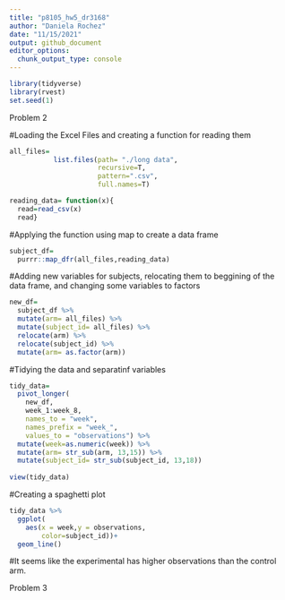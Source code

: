 ```yaml
---
title: "p8105_hw5_dr3168"
author: "Daniela Rochez"
date: "11/15/2021"
output: github_document
editor_options: 
  chunk_output_type: console
---
```


```r
library(tidyverse)
library(rvest)
set.seed(1)
```


Problem 2

#Loading the Excel Files and creating a function for reading them
```r
all_files=
           list.files(path= "./long data",
                      recursive=T,
                      pattern=".csv",
                      full.names=T)

```

```r
reading_data= function(x){
  read=read_csv(x)
  read}
```

#Applying the function using map to create a data frame
```r
subject_df= 
  purrr::map_dfr(all_files,reading_data)
```
#Adding new variables for subjects, relocating them to beggining of the data frame, and changing some variables to factors
```r
new_df=
  subject_df %>% 
  mutate(arm= all_files) %>% 
  mutate(subject_id= all_files) %>% 
  relocate(arm) %>% 
  relocate(subject_id) %>% 
  mutate(arm= as.factor(arm))
```
#Tidying the data and separatinf variables
```r
tidy_data=
  pivot_longer(
    new_df, 
    week_1:week_8,
    names_to = "week", 
    names_prefix = "week_",
    values_to = "observations") %>% 
  mutate(week=as.numeric(week)) %>% 
  mutate(arm= str_sub(arm, 13,15)) %>% 
  mutate(subject_id= str_sub(subject_id, 13,18)) 
  
view(tidy_data)
```

#Creating a spaghetti plot
```r
tidy_data %>% 
  ggplot(
    aes(x = week,y = observations,
        color=subject_id))+
  geom_line()
```

#It seems like the experimental has higher observations than the control arm.



Problem 3